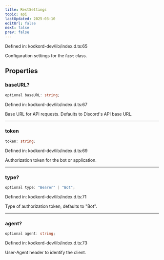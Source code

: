 ```yaml
---
title: RestSettings
topic: api
lastUpdated: 2025-03-10
editUrl: false
next: false
prev: false
---
```


Defined in: kodkord-dev/lib/index.d.ts:65

Configuration settings for the `Rest` class.

## Properties

### baseURL?

```ts
optional baseURL: string;
```

Defined in: kodkord-dev/lib/index.d.ts:67

Base URL for API requests. Defaults to Discord's API base URL.

***

### token

```ts
token: string;
```

Defined in: kodkord-dev/lib/index.d.ts:69

Authorization token for the bot or application.

***

### type?

```ts
optional type: "Bearer" | "Bot";
```

Defined in: kodkord-dev/lib/index.d.ts:71

Type of authorization token, defaults to "Bot".

***

### agent?

```ts
optional agent: string;
```

Defined in: kodkord-dev/lib/index.d.ts:73

User-Agent header to identify the client.
